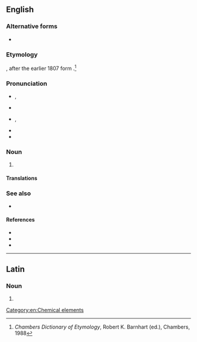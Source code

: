 ==English==
{{wikipedia}}

===Alternative forms===
* {{l|en|aluminium}} {{qualifier|the spelling used in the sciences, and non-US English}}

===Etymology===
{{coin|en|Humphry Davy|nat=British|occ=chemist|in=1812}}, after the earlier 1807 {{etyl|NL.|en}} form {{m|la|alumium}}.<ref>''Chambers Dictionary of Etymology'', Robert K. Barnhart (ed.), Chambers, 1988</ref> {{suffix|en|{{der|en|la|alumen}}|um}}

===Pronunciation===
* {{a|GenAm|Canada}} {{enPR|ə-lo͞o'-mĭ-nəm}}, {{IPA|en|/ə.ˈluː.mɪ.nəm/}}
* {{audio|en|en-us-aluminum.ogg|Audio (US)}}
* {{a|UK|Australia|New Zealand}} {{enPR|ˌæl.(j)ʊˈmɪn.i.əm}}, {{IPA|en|/ˌæl.(j)ʊˈmɪn.jəm/}}
* {{audio|en|En-gb-aluminium.ogg|Audio (UK)}}
* {{audio|en|En-uk-aluminum.ogg|Audio (UK (variant used if using US spelling)}}

===Noun===
{{en-noun|~}}

# {{standard spelling of|en|aluminium|from=American form|from2=Canadian form}}

====Translations====
{{trans-see|aluminium}}

===See also===
* {{l|en|bauxite}}

====References====
* {{R:WebMineral}}
* {{R:mindat}}
* {{R:BBS}}
<references/>

[[Category:en:Chemical elements]]

----

==Latin==

===Noun===
{{la-noun-form|alūminum}}

# {{inflection of|la|alūmen||gen|p}}